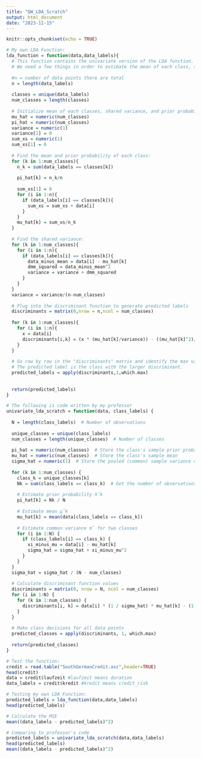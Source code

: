 ```yaml
---
title: "QW_LDA_Scratch"
output: html_document
date: "2023-11-15"
---
```


```r
knitr::opts_chunk$set(echo = TRUE)
```

```r
# My own LDA Function:
lda_function = function(data,data_labels){
  # This function contains the univariate version of the LDA function.
  # We need a few things in order to estimate the mean of each class, shared variance, and prior probabilities.
  
  #n = number of data points there are total
  n = length(data_labels)
  
  classes = unique(data_labels)
  num_classes = length(classes)
  
  # Initialize mean of each classes, shared variance, and prior probabilities
  mu_hat = numeric(num_classes)
  pi_hat = numeric(num_classes)
  variance = numeric(1)
  variance[1] = 0
  sum_xs = numeric(1)
  sum_xs[1] = 0
  
  # Find the mean and prior probability of each class:
  for (k in 1:num_classes){
    n_k = sum(data_labels == classes[k])
    
    pi_hat[k] = n_k/n
    
    sum_xs[1] = 0
    for (i in 1:n){
      if (data_labels[i] == classes[k]){
        sum_xs = sum_xs + data[i]
      }
    }
    mu_hat[k] = sum_xs/n_k
  }
  
  # Find the shared variance:
  for (k in 1:num_classes){
    for (i in 1:n){
      if (data_labels[i] == classes[k]){
        data_minus_mean = data[i] - mu_hat[k]
        dmm_squared = data_minus_mean^2
        variance = variance + dmm_squared
      }
    }
  }
  variance = variance/(n-num_classes)
  
  # Plug into the discriminant function to generate predicted labels
  discriminants = matrix(0,nrow = n,ncol = num_classes)
  
  for (k in 1:num_classes){
    for (i in 1:n){
      x = data[i]
      discriminants[i,k] = (x * (mu_hat[k]/variance)) - ((mu_hat[k]^2)/(2*variance)) + log(pi_hat[k])
    }
  }
  
  # Go row by row in the "discriminants" matrix and identify the max value per row (which class has the larger discriminant)
  # The predicted label is the class with the larger discriminant.
  predicted_labels = apply(discriminants,1,which.max)
    
    
  return(predicted_labels)
}
```



```r
# The following is code written by my professor
univariate_lda_scratch = function(data, class_labels) {
  
  N = length(class_labels)  # Number of observations
  
  unique_classes = unique(class_labels) 
  num_classes = length(unique_classes)  # Number of classes
  
  pi_hat = numeric(num_classes)  # Store the class's sample prior probability
  mu_hat = numeric(num_classes)  # Store the class's sample mean
  sigma_hat = numeric(1)  # Store the pooled (common) sample variance of classes
  
  for (k in 1:num_classes) {
    class_k = unique_classes[k]
    Nk = sum(class_labels == class_k)  # Get the number of observations for each class
    
    # Estimate prior probability πˆk
    pi_hat[k] = Nk / N
    
    # Estimate mean µˆk
    mu_hat[k] = mean(data[class_labels == class_k])
    
    # Estimate common variance σˆ for two classes
    for (i in 1:N) {
      if (class_labels[i] == class_k) {
        xi_minus_mu = data[i] - mu_hat[k]
        sigma_hat = sigma_hat + xi_minus_mu^2
      }
    }
  }
  sigma_hat = sigma_hat / (N - num_classes)
  
  # Calculate discriminant function values
  discriminants = matrix(0, nrow = N, ncol = num_classes)
  for (i in 1:N) {
    for (k in 1:num_classes) {
      discriminants[i, k] = data[i] * (1 / sigma_hat) * mu_hat[k] - (1 / (2 * sigma_hat)) * (mu_hat[k]^2) + log(pi_hat[k])
    }
  }
  
  # Make class decisions for all data points
  predicted_classes = apply(discriminants, 1, which.max)
  
  return(predicted_classes)
}
```



```r
# Test the function:
credit = read.table("SouthGermanCredit.asc",header=TRUE)
head(credit)
data = credit$laufzeit #laufzeit means duration
data_labels = credit$kredit #kredit means credit_risk

# Testing my own LDA Function:
predicted_labels = lda_function(data,data_labels)
head(predicted_labels)

# Calculate the MSE
mean((data_labels - predicted_labels)^2)

# Comparing to professor's code
predicted_labels = univariate_lda_scratch(data,data_labels)
head(predicted_labels)
mean((data_labels - predicted_labels)^2)
```































